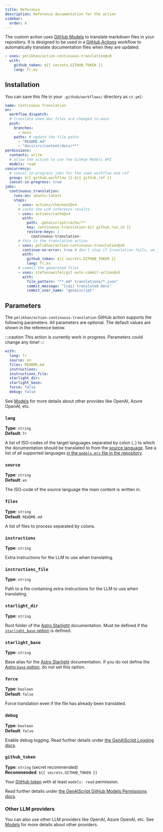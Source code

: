 ```yaml
---
title: Reference
description: Reference documentation for the action
sidebar:
  order: 8
---
```


The custom action uses [GitHub Models](https://github.com/models) to translate markdown files in your repository.
It is designed to be used in a [GitHub Actions](https://docs.github.com/en/actions) workflow to automatically translate documentation files when they are updated.

```yaml title=".github/workflows/ct.yml"
- uses: pelikhan/action-continuous-translation@v0
  with:
    github_token: ${{ secrets.GITHUB_TOKEN }}
    lang: fr,es
```

## Installation

You can save this file in your `.github/workflows/` directory as `ct.yml`:

```yaml title=".github/workflows/ct.yml" wrap
name: Continuous Translation
on:
  workflow_dispatch:
  # translate when doc files are changed in main
  push:
    branches:
      - main
    paths: # update the file paths
      - "README.md"
      - "docs/src/content/docs/**"
permissions:
  contents: write
  # allow the action to use the GitHub Models API
  models: read
concurrency:
  # cancel in-progress jobs for the same workflow and ref
  group: ${{ github.workflow }}-${{ github.ref }}
  cancel-in-progress: true
jobs:
  continuous_translation:
    runs-on: ubuntu-latest
    steps:
      - uses: actions/checkout@v4
      # cache the LLM inference results
      - uses: actions/cache@v4
        with:
          path: .genaiscript/cache/**
          key: continuous-translation-${{ github.run_id }}
          restore-keys: |
            continuous-translation-
      # this is the translation action
      - uses: pelikhan/action-continuous-translation@v0
        continue-on-error: true # don't stop if translation fails, we still need to store the cache
        with:
          github_token: ${{ secrets.GITHUB_TOKEN }}
          lang: fr,es
      # commit the generated files
      - uses: stefanzweifel/git-auto-commit-action@v5
        with:
          file_pattern: "**.md* translations/*.json"
          commit_message: "[cai] translated docs"
          commit_user_name: "genaiscript"
```

## Parameters

The `pelikhan/action-continuous-translation` GitHub action supports the following parameters.
All parameters are optional.
The default values are shown in the reference below.

:::caution
This action is currently work in progress. Parameters could change any time!
:::

```yaml
with:
  lang: fr
  source: en
  files: README.md
  instructions:
  instructions_file:
  starlight_dir:
  starlight_base:
  force: false
  debug: false
```

See [Models](/action-continuous-translation/reference/models/) for more details about other provides like OpenAI, Azure OpenAI, etc.

### `lang`

**Type**: `string`  
**Default**: `fr`

A list of ISO-codes of the target languages separated by colon (`,`) to which the documentation should be translated to from the [source language](#source).
See a list of all supported languages [in the `models.mts` file in the repository](https://github.com/pelikhan/action-continuous-translation/blob/main/genaisrc/src/models.mts).

### `source`

**Type**: `string`  
**Default**: `en`

The ISO-code of the source language the main content is written in.

### `files`

**Type**: `string`  
**Default**: `README.md`

A list of files to process separated by colons.

### `instructions`

**Type**: `string`

Extra instructions for the LLM to use when translating.

### `instructions_file`

**Type**: `string`

Path to a file containing extra instructions for the LLM to use when translating.

### `starlight_dir`

**Type**: `string`

Root folder of the [Astro Starlight](/action-continuous-translation/reference/astro-starlight/) documentation.
Must be defined if the [`starlight_base` option](#starlight_base) is defined.

### `starlight_base`

**Type**: `string`

Base alias for the [Astro Starlight](/action-continuous-translation/reference/astro-starlight/) documentation.
If you do not define the [Astro `base` option](https://docs.astro.build/en/reference/configuration-reference/#base), do not set this option.

### `force`

**Type**: `boolean`  
**Default**: `false`

Force translation even if the file has already been translated.

### `debug`

**Type**: `boolean`  
**Default**: `false`

Enable debug logging.
Read further details under [the GenAIScript Logging docs](https://microsoft.github.io/genaiscript/reference/scripts/logging/).

### `github_token`

**Type**: `string` (secret recommended)  
**Recommended**: `${{ secrets.GITHUB_TOKEN }}`

Your [GitHub token](https://github.com/settings/tokens) with at least `models: read` permission.

Read further details under [the GenAIScript GitHub Models Permissions docs](https://microsoft.github.io/genaiscript/reference/github-actions/#github-models-permissions).

### Other LLM providers

You can also use other LLM providers like OpenAI, Azure OpenAI, etc.
See [Models](/action-continuous-translation/reference/models/) for more details about other providers.